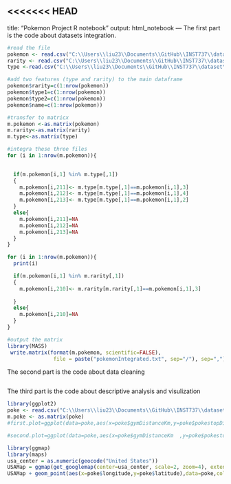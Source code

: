 <<<<<<< HEAD
---
title: "Pokemon Project R notebook"
output: html_notebook
---
The first part is the code about datasets integration.


```{r}
#read the file
pokemon <- read.csv("C:\\Users\\liu23\\Documents\\GitHub\\INST737\\dataset\\300k.csv")
rarity <- read.csv("C:\\Users\\liu23\\Documents\\GitHub\\INST737\\dataset\\pokemonRairty.csv")
type <-read.csv("C:\\Users\\liu23\\Documents\\GitHub\\INST737\\dataset\\pokemonGOInfo.csv")

#add two features (type and rarity) to the main dataframe
pokemon$rarity=c(1:nrow(pokemon))
pokemon$type1=c(1:nrow(pokemon))
pokemon$type2=c(1:nrow(pokemon))
pokemon$name=c(1:nrow(pokemon))

#transfer to matricx
m.pokemon <-as.matrix(pokemon)
m.rarity<-as.matrix(rarity)
m.type<-as.matrix(type)

#integra these three files
for (i in 1:nrow(m.pokemon)){  
 

  if(m.pokemon[i,1] %in% m.type[,1])
  {
    m.pokemon[i,211]<- m.type[m.type[,1]==m.pokemon[i,1],3]
    m.pokemon[i,212]<- m.type[m.type[,1]==m.pokemon[i,1],4]
    m.pokemon[i,213]<- m.type[m.type[,1]==m.pokemon[i,1],2]
  }
  else{
    m.pokemon[i,211]=NA
    m.pokemon[i,212]=NA
    m.pokemon[i,213]=NA
  }
}

for (i in 1:nrow(m.pokemon)){  
  print(i)

  if(m.pokemon[i,1] %in% m.rarity[,1])
  {
    m.pokemon[i,210]<- m.rarity[m.rarity[,1]==m.pokemon[i,1],3]
   
  }
  else{
    m.pokemon[i,210]=NA
  }
}

#output the matrix
library(MASS)
 write.matrix(format(m.pokemon, scientific=FALSE), 
               file = paste("pokemonIntegrated.txt", sep="/"), sep=",")

```
The second part is the code about data cleaning
```{r}

```

The third part is the code about descriptive analysis and visulization
```{r}
library(ggplot2)
poke <- read.csv("C:\\Users\\liu23\\Documents\\GitHub\\INST737\\dataset\\pokemonIntegrate123.csv")
m.poke <- as.matrix(poke)
#first.plot=ggplot(data=poke,aes(x=poke$gymDistanceKm,y=poke$pokestopDistanceKm ,color=poke$type1))+geom_point(size=3) 

#second.plot=ggplot(data=poke,aes(x=poke$gymDistanceKm  ,y=poke$pokestopDistanceKm ,color=poke$rarity))+geom_point(size=0.001)

library(ggmap)
library(maps)
usa_center = as.numeric(geocode("United States"))
USAMap = ggmap(get_googlemap(center=usa_center, scale=2, zoom=4), extent="normal")
USAMap + geom_point(aes(x=poke$longitude,y=poke$latitude),data=poke,col=poke$type1,alpha=0.4,)
```

